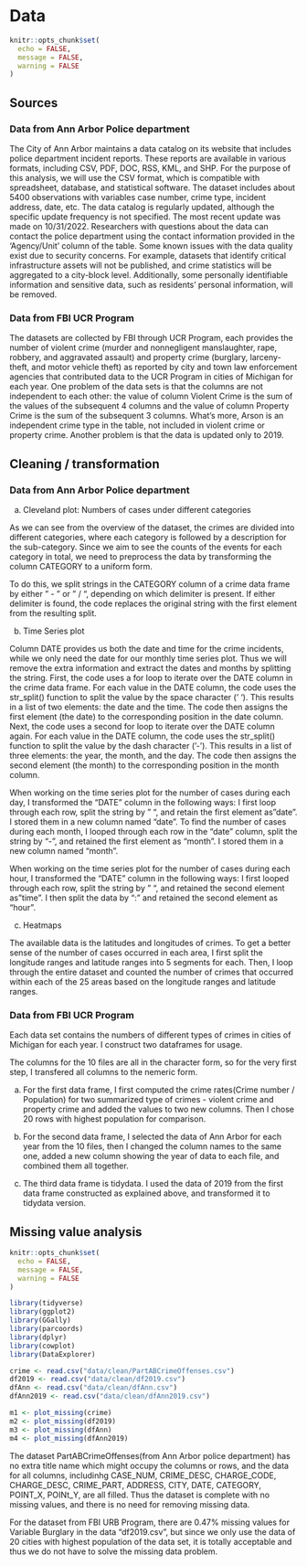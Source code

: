 # Data 
```r
knitr::opts_chunk$set(
  echo = FALSE,
  message = FALSE,
  warning = FALSE
)
```

## Sources

### Data from Ann Arbor Police department

The City of Ann Arbor maintains a data catalog on its website that includes police department incident reports. These reports are available in various formats, including CSV, PDF, DOC, RSS, KML, and SHP. For the purpose of this analysis, we will use the CSV format, which is compatible with spreadsheet, database, and statistical software. The dataset includes about 5400 observations with variables case number, crime type, incident address, date, etc. The data catalog is regularly updated, although the specific update frequency is not specified. The most recent update was made on 10/31/2022. Researchers with questions about the data can contact the police department using the contact information provided in the 'Agency/Unit' column of the table. Some known issues with the data quality exist due to security concerns. For example, datasets that identify critical infrastructure assets will not be published, and crime statistics will be aggregated to a city-block level. Additionally, some personally identifiable information and sensitive data, such as residents' personal information, will be removed.

### Data from FBI UCR Program

The datasets are collected by FBI through UCR Program, each provides the number of violent crime (murder and nonnegligent manslaughter, rape, robbery, and aggravated assault) and property crime (burglary, larceny-theft, and motor vehicle theft) as reported by city and town law enforcement agencies that contributed data to the UCR Program in cities of Michigan for each year. One problem of the data sets is that the columns are not independent to each other: the value of column Violent Crime is the sum of the values of the subsequent 4 columns and the value of column Property Crime is the sum of the subsequent 3 columns. What's more, Arson is an independent crime type in the table, not included in violent crime or property crime. Another problem is that the data is updated only to 2019.

## Cleaning / transformation

### Data from Ann Arbor Police department

a) Cleveland plot: Numbers of cases under different categories 

As we can see from the overview of the dataset, the crimes are divided into different categories, where each category is followed by a description for the sub-category. Since we aim to see the counts of the events for each category in total, we need to preprocess the data by transforming the column CATEGORY to a uniform form. 

To do this, we split strings in the CATEGORY column of a crime data frame by either " - " or " / ", depending on which delimiter is present. If either delimiter is found, the code replaces the original string with the first element from the resulting split.


b) Time Series plot

Column DATE provides us both the date and time for the crime incidents, while we only need the date for our monthly time series plot. Thus we will remove the extra information and extract the dates and months by splitting the string. First, the code uses a for loop to iterate over the DATE column in the crime data frame. For each value in the DATE column, the code uses the str_split() function to split the value by the space character (' '). This results in a list of two elements: the date and the time. The code then assigns the first element (the date) to the corresponding position in the date column. Next, the code uses a second for loop to iterate over the DATE column again. For each value in the DATE column, the code uses the str_split() function to split the value by the dash character ('-'). This results in a list of three elements: the year, the month, and the day. The code then assigns the second element (the month) to the corresponding position in the month column.

When working on the time series plot for the number of cases during each day, I transformed the "DATE" column in the following ways: I first loop through each row, split the string by " ", and retain the first element as "date". I stored them in a new column named "date". To find the number of cases during each month, I looped through each row in the "date" column, split the string by "-", and retained the first element as "month". I stored them in a new column named "month".

When working on the time series plot for the number of cases during each hour, I transformed the "DATE" column in the following ways: I first looped through each row, split the string by " ", and retained the second element as "time". I then split the data by ":" and retained the second element as "hour".


c) Heatmaps

The available data is the latitudes and longitudes of crimes. To get a better sense of the number of cases occurred in each area, I first split the longitude ranges and latitude ranges into 5 segments for each. Then, I loop through the entire dataset and counted the number of crimes that occurred within each of the 25 areas based on the longitude ranges and latitude ranges.


### Data from FBI UCR Program

Each data set contains the numbers of different types of crimes in cities of Michigan for each year. I construct two dataframes for usage. 

The columns for the 10 files are all in the character form, so for the very first step, I transfered all columns to the nemeric form.

a) For the first data frame, I first computed the crime rates(Crime number / Population) for two summarized type of crimes - violent crime and property crime and added the values to two new columns. Then I chose 20 rows with highest population for comparison. 

b) For the second data frame, I selected the data of Ann Arbor for each year from the 10 files, then I changed the column names to the same one, added a new column showing the year of data to each file, and combined them all together.

c) The third data frame is tidydata. I used the data of 2019 from the first data frame constructed as explained above, and transformed it to tidydata version.

## Missing value analysis

```r
knitr::opts_chunk$set(
  echo = FALSE,
  message = FALSE,
  warning = FALSE
)
```

```r
library(tidyverse)
library(ggplot2)
library(GGally)
library(parcoords)
library(dplyr)
library(cowplot)
library(DataExplorer)
```

```r
crime <- read.csv("data/clean/PartABCrimeOffenses.csv")
df2019 <- read.csv("data/clean/df2019.csv")
dfAnn <- read.csv("data/clean/dfAnn.csv")
dfAnn2019 <- read.csv("data/clean/dfAnn2019.csv")
```

```r
m1 <- plot_missing(crime)
m2 <- plot_missing(df2019)
m3 <- plot_missing(dfAnn)
m4 <- plot_missing(dfAnn2019)
```

The dataset PartABCrimeOffenses(from Ann Arbor police department) has no extra title name which might occupy the columns or rows, and the data for all columns, includinhg CASE_NUM, CRIME_DESC, CHARGE_CODE, CHARGE_DESC, CRIME_PART, ADDRESS, CITY, DATE, CATEGORY, POINT_X, POINt_Y, are all filled. Thus the dataset is complete with no missing values, and there is no need for removing missing data.

For the dataset from FBI URB Program, there are 0.47% missing values for Variable Burglary in the data "df2019.csv", but since we only use the data of 20 cities with highest population of the data set, it is totally acceptable and thus we do not have to solve the missing data problem.
